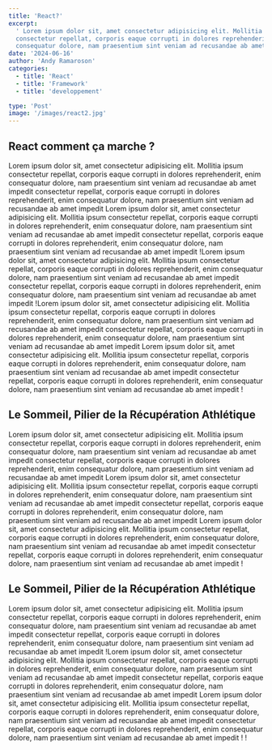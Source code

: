```yaml
---
title: 'React?'
excerpt:
  ' Lorem ipsum dolor sit, amet consectetur adipisicing elit. Mollitia ipsum
  consectetur repellat, corporis eaque corrupti in dolores reprehenderit, enim
  consequatur dolore, nam praesentium sint veniam ad recusandae ab amet impedit.'
date: '2024-06-16'
author: 'Andy Ramaroson'
categories:
  - title: 'React'
  - title: 'Framework'
  - title: 'developpement'

type: 'Post'
image: '/images/react2.jpg'
---
```


<h2>React comment ça marche ?</h2>

<p>
  Lorem ipsum dolor sit, amet consectetur adipisicing elit. Mollitia ipsum
  consectetur repellat, corporis eaque corrupti in dolores reprehenderit, enim
  consequatur dolore, nam praesentium sint veniam ad recusandae ab amet impedit
  consectetur repellat, corporis eaque corrupti in dolores reprehenderit, enim
  consequatur dolore, nam praesentium sint veniam ad recusandae ab amet impedit
  Lorem ipsum dolor sit, amet consectetur adipisicing elit. Mollitia ipsum
  consectetur repellat, corporis eaque corrupti in dolores reprehenderit, enim
  consequatur dolore, nam praesentium sint veniam ad recusandae ab amet impedit
  consectetur repellat, corporis eaque corrupti in dolores reprehenderit, enim
  consequatur dolore, nam praesentium sint veniam ad recusandae ab amet impedit
  !Lorem ipsum dolor sit, amet consectetur adipisicing elit. Mollitia ipsum
  consectetur repellat, corporis eaque corrupti in dolores reprehenderit, enim
  consequatur dolore, nam praesentium sint veniam ad recusandae ab amet impedit
  consectetur repellat, corporis eaque corrupti in dolores reprehenderit, enim
  consequatur dolore, nam praesentium sint veniam ad recusandae ab amet impedit
  !Lorem ipsum dolor sit, amet consectetur adipisicing elit. Mollitia ipsum
  consectetur repellat, corporis eaque corrupti in dolores reprehenderit, enim
  consequatur dolore, nam praesentium sint veniam ad recusandae ab amet impedit
  consectetur repellat, corporis eaque corrupti in dolores reprehenderit, enim
  consequatur dolore, nam praesentium sint veniam ad recusandae ab amet impedit
  Lorem ipsum dolor sit, amet consectetur adipisicing elit. Mollitia ipsum
  consectetur repellat, corporis eaque corrupti in dolores reprehenderit, enim
  consequatur dolore, nam praesentium sint veniam ad recusandae ab amet impedit
  consectetur repellat, corporis eaque corrupti in dolores reprehenderit, enim
  consequatur dolore, nam praesentium sint veniam ad recusandae ab amet impedit
  !
</p>

<h2>Le Sommeil, Pilier de la Récupération Athlétique</h2>

<p>
  Lorem ipsum dolor sit, amet consectetur adipisicing elit. Mollitia ipsum
  consectetur repellat, corporis eaque corrupti in dolores reprehenderit, enim
  consequatur dolore, nam praesentium sint veniam ad recusandae ab amet impedit
  consectetur repellat, corporis eaque corrupti in dolores reprehenderit, enim
  consequatur dolore, nam praesentium sint veniam ad recusandae ab amet impedit
  Lorem ipsum dolor sit, amet consectetur adipisicing elit. Mollitia ipsum
  consectetur repellat, corporis eaque corrupti in dolores reprehenderit, enim
  consequatur dolore, nam praesentium sint veniam ad recusandae ab amet impedit
  consectetur repellat, corporis eaque corrupti in dolores reprehenderit, enim
  consequatur dolore, nam praesentium sint veniam ad recusandae ab amet impedit
  Lorem ipsum dolor sit, amet consectetur adipisicing elit. Mollitia ipsum
  consectetur repellat, corporis eaque corrupti in dolores reprehenderit, enim
  consequatur dolore, nam praesentium sint veniam ad recusandae ab amet impedit
  consectetur repellat, corporis eaque corrupti in dolores reprehenderit, enim
  consequatur dolore, nam praesentium sint veniam ad recusandae ab amet impedit
  !
</p>

<h2>Le Sommeil, Pilier de la Récupération Athlétique</h2>

<p>
  Lorem ipsum dolor sit, amet consectetur adipisicing elit. Mollitia ipsum
  consectetur repellat, corporis eaque corrupti in dolores reprehenderit, enim
  consequatur dolore, nam praesentium sint veniam ad recusandae ab amet impedit
  consectetur repellat, corporis eaque corrupti in dolores reprehenderit, enim
  consequatur dolore, nam praesentium sint veniam ad recusandae ab amet impedit
  !Lorem ipsum dolor sit, amet consectetur adipisicing elit. Mollitia ipsum
  consectetur repellat, corporis eaque corrupti in dolores reprehenderit, enim
  consequatur dolore, nam praesentium sint veniam ad recusandae ab amet impedit
  consectetur repellat, corporis eaque corrupti in dolores reprehenderit, enim
  consequatur dolore, nam praesentium sint veniam ad recusandae ab amet impedit
  Lorem ipsum dolor sit, amet consectetur adipisicing elit. Mollitia ipsum
  consectetur repellat, corporis eaque corrupti in dolores reprehenderit, enim
  consequatur dolore, nam praesentium sint veniam ad recusandae ab amet impedit
  consectetur repellat, corporis eaque corrupti in dolores reprehenderit, enim
  consequatur dolore, nam praesentium sint veniam ad recusandae ab amet impedit
  ! !
</p>

